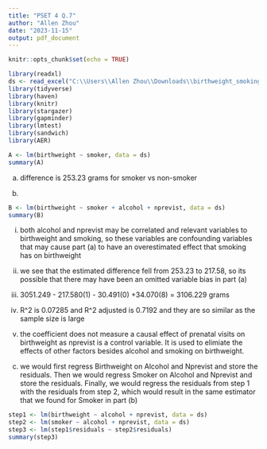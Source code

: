 ```yaml
---
title: "PSET 4 Q.7"
author: "Allen Zhou"
date: "2023-11-15"
output: pdf_document
---
```


```r
knitr::opts_chunk$set(echo = TRUE)
```

```r
library(readxl)
ds <- read_excel("C:\\Users\\Allen Zhou\\Downloads\\birthweight_smoking.xlsx")
library(tidyverse)
library(haven)
library(knitr)
library(stargazer)
library(gapminder)
library(lmtest)
library(sandwich)
library(AER)
```

```r
A <- lm(birthweight ~ smoker, data = ds)
summary(A)
```

(a) difference is 253.23 grams for smoker vs non-smoker

(b)
```r
B <- lm(birthweight ~ smoker + alcohol + nprevist, data = ds)
summary(B)
```

i) both alcohol and nprevist may be correlated and relevant variables to birthweight and smoking, so these variables are confounding variables that may cause part (a) to have an overestimated effect that smoking has on birthweight

ii) we see that the estimated difference fell from 253.23 to 217.58, so its possible that there may have been an omitted variable bias in part (a)

iii) 3051.249 - 217.580(1) - 30.491(0) +34.070(8) = 3106.229 grams

iv) R^2 is 0.07285 and R^2 adjusted is 0.7192 and they are so similar as the sample size is large

v) the coefficient does not measure a causal effect of prenatal visits on birthweight as nprevist is a control variable. It is used to elimiate the effects of other factors besides alcohol and smoking on birthweight.

(c)
we would first regress Birthweight on Alcohol and Nprevist and store the residuals. Then we would regress Smoker on Alcohol and Nprevist and store the residuals. Finally, we would regress the residuals from step 1 with the residuals from step 2, which would result in the same estimator that we found for Smoker in part (b)

```r
step1 <- lm(birthweight ~ alcohol + nprevist, data = ds)
step2 <- lm(smoker ~ alcohol + nprevist, data = ds)
step3 <- lm(step1$residuals ~ step2$residuals)
summary(step3)
```